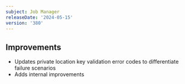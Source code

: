 ```yaml
---
subject: Job Manager
releaseDate: '2024-05-15'
version: '380'
---
```


## Improvements
* Updates private location key validation error codes to differentiate failure scenarios
* Adds internal improvements
